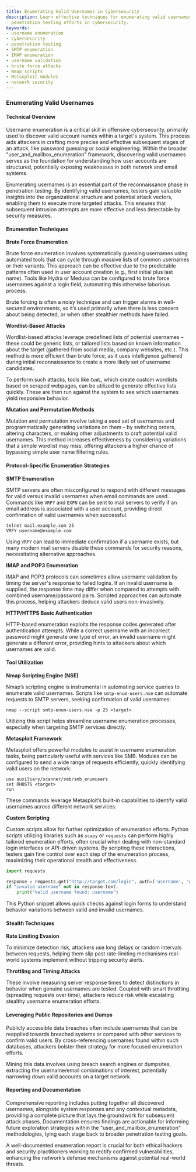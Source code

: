 ```yaml
---
title: Enumerating Valid Usernames in Cybersecurity
description: Learn effective techniques for enumerating valid usernames to enhance
  penetration testing efforts in cybersecurity.
keywords:
- username enumeration
- cybersecurity
- penetration testing
- SMTP enumeration
- IMAP enumeration
- username validation
- brute force attacks
- Nmap scripts
- Metasploit modules
- network security
---
```


### Enumerating Valid Usernames

#### Technical Overview

Username enumeration is a critical skill in offensive cybersecurity, primarily used to discover valid account names within a target's system. This process aids attackers in crafting more precise and effective subsequent stages of an attack, like password guessing or social engineering. Within the broader "user_and_mailbox_enumeration" framework, discovering valid usernames serves as the foundation for understanding how user accounts are structured, potentially exposing weaknesses in both network and email systems.

Enumerating usernames is an essential part of the reconnaissance phase in penetration testing. By identifying valid usernames, testers gain valuable insights into the organizational structure and potential attack vectors, enabling them to execute more targeted attacks. This ensures that subsequent intrusion attempts are more effective and less detectable by security measures.

#### Enumeration Techniques

**Brute Force Enumeration**

Brute force enumeration involves systematically guessing usernames using automated tools that can cycle through massive lists of common usernames or their variants. This approach can be effective due to the predictable patterns often used in user account creation (e.g., first initial plus last name). Tools like Hydra or Medusa can be configured to brute force usernames against a login field, automating this otherwise laborious process.

Brute forcing is often a noisy technique and can trigger alarms in well-secured environments, so it’s used primarily when there is less concern about being detected, or when other stealthier methods have failed.

**Wordlist-Based Attacks**

Wordlist-based attacks leverage predefined lists of potential usernames – these could be generic lists, or tailored lists based on known information about the target (gathered from social media, company websites, etc.). This method is more efficient than brute force, as it uses intelligence gathered during initial reconnaissance to create a more likely set of username candidates.

To perform such attacks, tools like `CeWL`, which create custom wordlists based on scraped webpages, can be utilized to generate effective lists quickly. These are then run against the system to see which usernames yield responsive behavior.

**Mutation and Permutation Methods**

Mutation and permutation involve taking a seed set of usernames and programmatically generating variations on them – by switching orders, altering characters, or making other adjustments to craft potential valid usernames. This method increases effectiveness by considering variations that a simple wordlist may miss, offering attackers a higher chance of bypassing simple user name filtering rules.

#### Protocol-Specific Enumeration Strategies

**SMTP Enumeration**

SMTP servers are often misconfigured to respond with different messages for valid versus invalid usernames when email commands are used. Commands like `VRFY` and `EXPN` can be sent to mail servers to verify if an email address is associated with a user account, providing direct confirmation of valid usernames when successful.

```
telnet mail.example.com 25
VRFY username@example.com
```

Using `VRFY` can lead to immediate confirmation if a username exists, but many modern mail servers disable these commands for security reasons, necessitating alternative approaches.

**IMAP and POP3 Enumeration**

IMAP and POP3 protocols can sometimes allow username validation by timing the server's response to failed logins. If an invalid username is supplied, the response time may differ when compared to attempts with combined username/password pairs. Scripted approaches can automate this process, helping attackers deduce valid users non-invasively.

**HTTP/HTTPS Basic Authentication**

HTTP-based enumeration exploits the response codes generated after authentication attempts. While a correct username with an incorrect password might generate one type of error, an invalid username might generate a different error, providing hints to attackers about which usernames are valid.

#### Tool Utilization

**Nmap Scripting Engine (NSE)**

Nmap’s scripting engine is instrumental in automating service queries to enumerate valid usernames. Scripts like `smtp-enum-users.nse` can automate requests to SMTP servers, seeking confirmation of valid usernames:

```
nmap --script smtp-enum-users.nse -p 25 <target>
```

Utilizing this script helps streamline username enumeration processes, especially when targeting SMTP services directly.

**Metasploit Framework**

Metasploit offers powerful modules to assist in username enumeration tasks, being particularly useful with services like SMB. Modules can be configured to send a wide range of requests efficiently, quickly identifying valid users on the network:

```
use auxiliary/scanner/smb/smb_enumusers
set RHOSTS <target>
run
```

These commands leverage Metasploit’s built-in capabilities to identify valid usernames across different network services.

**Custom Scripting**

Custom scripts allow for further optimization of enumeration efforts. Python scripts utilizing libraries such as `scapy` or `requests` can perform highly tailored enumeration efforts, often crucial when dealing with non-standard login interfaces or API-driven systems. By scripting these interactions, testers gain fine control over each step of the enumeration process, maximizing their operational stealth and effectiveness.

```python
import requests

response = requests.get("http://target.com/login", auth=('username', 'wrongpassword'))
if "invalid username" not in response.text:
    print("Valid username found: username")
```

This Python snippet allows quick checks against login forms to understand behavior variations between valid and invalid usernames.

#### Stealth Techniques

**Rate Limiting Evasion**

To minimize detection risk, attackers use long delays or random intervals between requests, helping them slip past rate-limiting mechanisms real-world systems implement without tripping security alerts.

**Throttling and Timing Attacks**

These involve measuring server response times to detect distinctions in behavior when genuine usernames are tested. Coupled with smart throttling (spreading requests over time), attackers reduce risk while escalating stealthy username enumeration efforts.

#### Leveraging Public Repositories and Dumps

Publicly accessible data breaches often include usernames that can be reapplied towards breached systems or compared with other services to confirm valid users. By cross-referencing usernames found within such databases, attackers bolster their strategy for more focused enumeration efforts.

Mining this data involves using breach search engines or dumpsites, extracting the username/email combinations of interest, potentially narrowing down valid accounts on a target network.

#### Reporting and Documentation

Comprehensive reporting includes putting together all discovered usernames, alongside system responses and any contextual metadata, providing a complete picture that lays the groundwork for subsequent attack phases. Documentation ensures findings are actionable for informing future exploration strategies within the "user_and_mailbox_enumeration" methodologies, tying each stage back to broader penetration testing goals. 

A well-documented enumeration report is crucial for both ethical hackers and security practitioners working to rectify confirmed vulnerabilities, enhancing the network’s defense mechanisms against potential real-world threats.